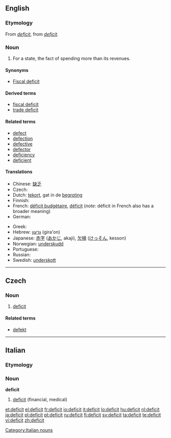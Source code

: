 {{also|déficit}}
==English==

===Etymology===
From {{etyl|fr}} ''[[déficit|deficit]]'', from {{etyl|la}} ''[[#Latin|deficit]]''.

===Noun===
{{wikipedia}}
{{en-noun}}

# For a state, the fact of spending more than its revenues.

====Synonyms====
* [[Fiscal deficit]]

====Derived terms====
* [[fiscal deficit]]
* [[trade deficit]]

====Related terms====
* [[defect]]
* [[defection]]
* [[defective]]
* [[defector]]
* [[deficiency]]
* [[deficient]]

====Translations====
{{trans-top|for a state, the fact of spending more than its revenues}}
* Chinese: [[缺乏]]
* Czech: {{t-|cs|deficit|m}}
* Dutch: [[tekort]], gat {{n}} in de [[begroting]] {{f}}
* Finnish: {{t-|fi|vaje}}
* French: [[déficit budgétaire]], [[déficit]] (''note'': déficit in French also has a broader meaning)
* German: {{t+|de|Defizit|n}}
{{trans-mid}}
* Greek: {{t+|el|έλλειμμα|n|sc=Grek}}
* Hebrew: [[גרעון]] (gira'on) {{m}}
* Japanese: [[赤字]] ([[あかじ]], akaji), [[欠損]] ([[けっそん]], kesson)
* Norwegian: [[underskudd]]
* Portuguese: {{t+|pt|déficit}}
* Russian: {{t+|ru|дефицит|m|tr=d'eficít|sc=Cyrl}}
* Swedish: [[underskott]]
{{trans-bottom}}

----

==Czech==

===Noun===
{{cs-noun|g=m}}

# [[#English|deficit]]

====Related terms====
* [[defekt]] {{m}}

----
==Italian==

===Etymology===
{{etyl|en|it}}

===Noun===
'''deficit''' {{m|inv}}

# [[#English|deficit]] (financial, medical)

[[Category:Italian nouns]]

[[et:deficit]]
[[el:deficit]]
[[fr:deficit]]
[[io:deficit]]
[[it:deficit]]
[[lo:deficit]]
[[hu:deficit]]
[[nl:deficit]]
[[ja:deficit]]
[[pl:deficit]]
[[pt:deficit]]
[[ru:deficit]]
[[fi:deficit]]
[[sv:deficit]]
[[ta:deficit]]
[[te:deficit]]
[[vi:deficit]]
[[zh:deficit]]